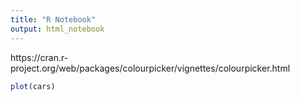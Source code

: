 ```yaml
---
title: "R Notebook"
output: html_notebook
---
```


https://cran.r-project.org/web/packages/colourpicker/vignettes/colourpicker.html

```r
plot(cars)
```
